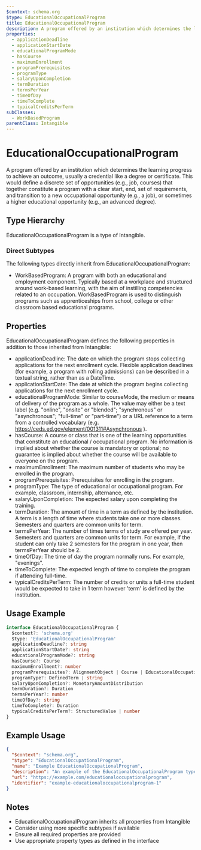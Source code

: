 ```yaml
---
$context: schema.org
$type: EducationalOccupationalProgram
title: EducationalOccupationalProgram
description: A program offered by an institution which determines the learning progress to achieve an outcome, usually a credential like a degree or certificate. This would define a discrete set of opportunities (e.g., job, courses) that together constitute a program with a clear start, end, set of requirements, and transition to a new occupational opportunity (e.g., a job), or sometimes a higher educational opportunity (e.g., an advanced degree).
properties:
  - applicationDeadline
  - applicationStartDate
  - educationalProgramMode
  - hasCourse
  - maximumEnrollment
  - programPrerequisites
  - programType
  - salaryUponCompletion
  - termDuration
  - termsPerYear
  - timeOfDay
  - timeToComplete
  - typicalCreditsPerTerm
subClasses:
  - WorkBasedProgram
parentClass: Intangible
---
```


# EducationalOccupationalProgram

A program offered by an institution which determines the learning progress to achieve an outcome, usually a credential like a degree or certificate. This would define a discrete set of opportunities (e.g., job, courses) that together constitute a program with a clear start, end, set of requirements, and transition to a new occupational opportunity (e.g., a job), or sometimes a higher educational opportunity (e.g., an advanced degree).

## Type Hierarchy

EducationalOccupationalProgram is a type of Intangible.

### Direct Subtypes

The following types directly inherit from EducationalOccupationalProgram:

- WorkBasedProgram: A program with both an educational and employment component. Typically based at a workplace and structured around work-based learning, with the aim of instilling competencies related to an occupation. WorkBasedProgram is used to distinguish programs such as apprenticeships from school, college or other classroom based educational programs.

## Properties

EducationalOccupationalProgram defines the following properties in addition to those inherited from Intangible:

- applicationDeadline: The date on which the program stops collecting applications for the next enrollment cycle. Flexible application deadlines (for example, a program with rolling admissions) can be described in a textual string, rather than as a DateTime.
- applicationStartDate: The date at which the program begins collecting applications for the next enrollment cycle.
- educationalProgramMode: Similar to courseMode, the medium or means of delivery of the program as a whole. The value may either be a text label (e.g. "online", "onsite" or "blended"; "synchronous" or "asynchronous"; "full-time" or "part-time") or a URL reference to a term from a controlled vocabulary (e.g. https://ceds.ed.gov/element/001311#Asynchronous ).
- hasCourse: A course or class that is one of the learning opportunities that constitute an educational / occupational program. No information is implied about whether the course is mandatory or optional; no guarantee is implied about whether the course will be available to everyone on the program.
- maximumEnrollment: The maximum number of students who may be enrolled in the program.
- programPrerequisites: Prerequisites for enrolling in the program.
- programType: The type of educational or occupational program. For example, classroom, internship, alternance, etc.
- salaryUponCompletion: The expected salary upon completing the training.
- termDuration: The amount of time in a term as defined by the institution. A term is a length of time where students take one or more classes. Semesters and quarters are common units for term.
- termsPerYear: The number of times terms of study are offered per year. Semesters and quarters are common units for term. For example, if the student can only take 2 semesters for the program in one year, then termsPerYear should be 2.
- timeOfDay: The time of day the program normally runs. For example, "evenings".
- timeToComplete: The expected length of time to complete the program if attending full-time.
- typicalCreditsPerTerm: The number of credits or units a full-time student would be expected to take in 1 term however 'term' is defined by the institution.

## Usage Example

```typescript
interface EducationalOccupationalProgram {
  $context?: 'schema.org'
  $type: 'EducationalOccupationalProgram'
  applicationDeadline?: string
  applicationStartDate?: string
  educationalProgramMode?: string
  hasCourse?: Course
  maximumEnrollment?: number
  programPrerequisites?: AlignmentObject | Course | EducationalOccupationalCredential | string
  programType?: DefinedTerm | string
  salaryUponCompletion?: MonetaryAmountDistribution
  termDuration?: Duration
  termsPerYear?: number
  timeOfDay?: string
  timeToComplete?: Duration
  typicalCreditsPerTerm?: StructuredValue | number
}
```

## Example Usage

```json
{
  "$context": "schema.org",
  "$type": "EducationalOccupationalProgram",
  "name": "Example EducationalOccupationalProgram",
  "description": "An example of the EducationalOccupationalProgram type",
  "url": "https://example.com/educationaloccupationalprogram",
  "identifier": "example-educationaloccupationalprogram-1"
}
```

## Notes

- EducationalOccupationalProgram inherits all properties from Intangible
- Consider using more specific subtypes if available
- Ensure all required properties are provided
- Use appropriate property types as defined in the interface
